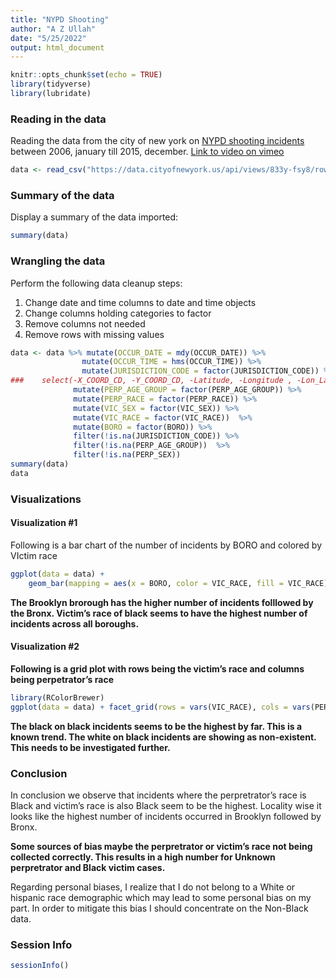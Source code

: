 ```yaml
---
title: "NYPD Shooting"
author: "A Z Ullah"
date: "5/25/2022"
output: html_document
---
```


```r
knitr::opts_chunk$set(echo = TRUE)
library(tidyverse)
library(lubridate)
```

### Reading in the data
Reading the data from the city of new york on [NYPD shooting incidents](https://data.cityofnewyork.us/Public-Safety/NYPD-Shooting-Incident-Data-Historic-/833y-fsy8) between 2006, january till 2015, december. [Link to video on vimeo](https://vimeo.com)

```r
data <- read_csv("https://data.cityofnewyork.us/api/views/833y-fsy8/rows.csv?accessType=DOWNLOAD")
```

### Summary of the data

Display a summary of the data imported: 

```r
summary(data)
```

### Wrangling the data

Perform the following data cleanup steps:

1. Change date and time columns to date and time objects 
2. Change columns holding categories to factor 
3. Remove columns not needed 
4. Remove rows with missing values 

```r
data <- data %>% mutate(OCCUR_DATE = mdy(OCCUR_DATE)) %>%
                mutate(OCCUR_TIME = hms(OCCUR_TIME)) %>% 
                mutate(JURISDICTION_CODE = factor(JURISDICTION_CODE)) %>% 
###    select(-X_COORD_CD, -Y_COORD_CD, -Latitude, -Longitude , -Lon_Lat) %>% ###
              mutate(PERP_AGE_GROUP = factor(PERP_AGE_GROUP)) %>%                        mutate(VIC_AGE_GROUP = factor(VIC_AGE_GROUP)) %>%                          mutate(PERP_SEX = factor(PERP_SEX)) %>% 
              mutate(PERP_RACE = factor(PERP_RACE)) %>% 
              mutate(VIC_SEX = factor(VIC_SEX)) %>% 
              mutate(VIC_RACE = factor(VIC_RACE))  %>% 
              mutate(BORO = factor(BORO)) %>% 
              filter(!is.na(JURISDICTION_CODE)) %>%                                      filter(!is.na(PERP_RACE)) %>% 
              filter(!is.na(PERP_AGE_GROUP))  %>% 
              filter(!is.na(PERP_SEX))
summary(data)
data
```

### Visualizations

#### Visualization #1 

Following is a bar chart of the number of incidents by BORO and colored by VIctim race 

```r
ggplot(data = data) + 
    geom_bar(mapping = aes(x = BORO, color = VIC_RACE, fill = VIC_RACE)) + theme(axis.text.x = element_text(angle = 90), legend.position="bottom") + scale_fill_brewer(palette="Dark2")
```

**The Brooklyn brorough has the higher number of incidents folllowed by the Bronx. Victim's race of black seems to have the highest number of incidents across all boroughs. **

#### Visualization #2

**Following is a grid plot with rows being the victim's race and columns being perpetrator's race  **

```r
library(RColorBrewer)
ggplot(data = data) + facet_grid(rows = vars(VIC_RACE), cols = vars(PERP_RACE)) + geom_bar(mapping = aes(x = VIC_RACE)) + theme(axis.text.x = element_blank(), legend.position="bottom", strip.text.x = element_text(angle = 90), strip.text.y = element_text(angle = 0))
```

**The black on black incidents seems to be the highest by far. This is a known trend. The white on black incidents are showing as non-existent. This needs to be investigated further. **

### Conclusion 

In conclusion we observe that incidents where the perpretrator's race is Black and victim's race is also Black seem to be the highest. Locality wise it looks like the highest number of incidents occurred in Brooklyn followed by Bronx. 

**Some sources of bias maybe the perpretrator or victim's race not being collected correctly. This results in a high number for Unknown perpretrator and Black victim cases. **

Regarding personal biases, I realize that I do not belong to a White or hispanic race demographic which may lead to some personal bias on my part. 
In order to mitigate this bias I should concentrate on the Non-Black data.

### Session Info

```r
sessionInfo()
```
